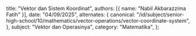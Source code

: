   title: "Vektor dan Sistem Koordinat",
  authors: [{ name: "Nabil Akbarazzima Fatih" }],
  date: "04/09/2025",
  alternates: {
    canonical:
      "/id/subject/senior-high-school/10/mathematics/vector-operations/vector-coordinate-system",
  },
  subject: "Vektor dan Operasinya",
  category: "Matematika",
};
